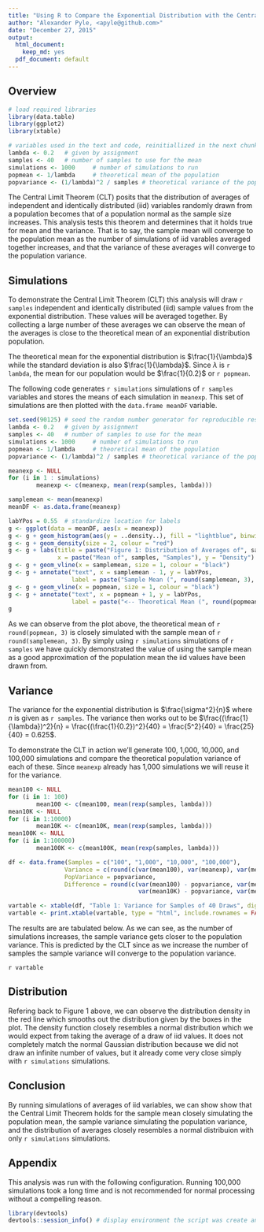 ```yaml
---
title: "Using R to Compare the Exponential Distribution with the Central Limit Theorem"
author: "Alexander Pyle, <apyle@github.com>"
date: "December 27, 2015"
output:
  html_document:
    keep_md: yes
  pdf_document: default
---
```


## Overview

```r

# load required libraries
library(data.table)
library(ggplot2)
library(xtable)

# variables used in the text and code, reinitiallized in the next chunk. Set here for use in text
lambda <- 0.2   # given by assignment
samples <- 40   # number of samples to use for the mean
simulations <- 1000     # number of simulations to run
popmean <- 1/lambda     # theoretical mean of the population
popvariance <- (1/lambda)^2 / samples # theoretical variance of the population

```

The Central Limit Theorem (CLT) posits that the distribution of averages of 
independent and identically distributed (iid) variables randomly drawn from a 
population becomes that of a population normal as the sample size increases. This 
analysis tests this theorem and determines that it holds true for mean and the 
variance. That is to say, the sample mean will converge to the population mean 
as the number of simulations of iid varables averaged together increases, and 
that the variance of these averages will converge to the population variance.

## Simulations

To demonstrate the Central Limit Theorem (CLT) this analysis will draw `r samples` 
independent and identically distributed (iid) sample values from the exponential 
distribution. These values will be averaged together. By collecting a large 
number of these averages we can observe the mean of the averages is close to the
theoretical mean of an exponential distribution population.

The theoretical mean for the exponential distribution is $\frac{1}{\lambda}$ 
while the standard deviation is also $\frac{1}{\lambda}$. Since $\lambda$ is 
`r lambda`, the mean for our population would be $\frac{1}{0.2}$ or `r popmean`. 

The following code generates `r simulations` simulations of `r samples` variables 
and stores the means of each simulation in `meanexp`. This set of simulations are 
then plotted with the `data.frame meanDF` variable.

```r

set.seed(90125) # seed the random number generator for reproducible results
lambda <- 0.2   # given by assignment
samples <- 40   # number of samples to use for the mean
simulations <- 1000     # number of simulations to run
popmean <- 1/lambda     # theoretical mean of the population
popvariance <- (1/lambda)^2 / samples # theoretical variance of the population

meanexp <- NULL
for (i in 1 : simulations) 
        meanexp <- c(meanexp, mean(rexp(samples, lambda)))

samplemean <- mean(meanexp)
meanDF <- as.data.frame(meanexp)
```

```r
labYPos = 0.55  # standardize location for labels
g <- ggplot(data = meanDF, aes(x = meanexp)) 
g <- g + geom_histogram(aes(y = ..density..), fill = "lightblue", binwidth = 0.2, colour = "black")
g <- g + geom_density(size = 2, colour = "red")
g <- g + labs(title = paste("Figure 1: Distribution of Averages of", samples, "Samples"), 
              x = paste("Mean of", samples, "Samples"), y = "Density")
g <- g + geom_vline(x = samplemean, size = 1, colour = "black")
g <- g + annotate("text", x = samplemean - 1, y = labYPos, 
                  label = paste("Sample Mean (", round(samplemean, 3), ") -->", sep = ""))
g <- g + geom_vline(x = popmean, size = 1, colour = "black")
g <- g + annotate("text", x = popmean + 1, y = labYPos, 
                  label = paste("<-- Theoretical Mean (", round(popmean, 3), ")", sep = ""))
g
```

As we can observe from the plot above, the theoretical mean of `r round(popmean, 3)` 
is closely simulated with the sample mean of `r round(samplemean, 3)`. By simply 
using `r simulations` simulations of `r samples` we have quickly demonstrated the 
value of using the sample mean as a good approximation of the population mean the 
iid values have been drawn from.

## Variance

The variance for the exponential distribution is $\frac{\sigma^2}{n}$ where $n$ 
is given as `r samples`. The variance then works out to be 
$\frac{(\frac{1}{\lambda})^2}{n} = \frac{(\frac{1}{0.2})^2}{40} = \frac{5^2}{40} = \frac{25}{40} = 0.625$.

To demonstrate the CLT in action we'll generate 100, 1,000, 10,000, and 100,000 
simulations and compare the theoretical population variance of each of these. 
Since `meanexp` already has 1,000 simulations we will reuse it for the variance.

```r

mean100 <- NULL
for (i in 1: 100) 
        mean100 <- c(mean100, mean(rexp(samples, lambda)))
mean10K <- NULL
for (i in 1:10000) 
        mean10K <- c(mean10K, mean(rexp(samples, lambda)))
mean100K <- NULL
for (i in 1:100000) 
        mean100K <- c(mean100K, mean(rexp(samples, lambda)))

df <- data.frame(Samples = c("100", "1,000", "10,000", "100,000"),
                Variance = c(round(c(var(mean100), var(meanexp), var(mean10K), var(mean100K)),4)), 
                PopVariance = popvariance,
                Difference = round(c(var(mean100) - popvariance, var(meanexp) - popvariance, 
                                     var(mean10K) - popvariance, var(mean100K) - popvariance),3))

vartable <- xtable(df, "Table 1: Variance for Samples of 40 Draws", digits = 3)
vartable <- print.xtable(vartable, type = "html", include.rownames = FALSE, print.results = FALSE)
```

The results are are tabulated below. As we can see, as the number of simulations 
increases, the sample variance gets closer to the population variance. This is 
predicted by the CLT since as we increase the number of samples the sample variance 
will converge to the population variance.

`r vartable`

## Distribution

Refering back to Figure 1 above, we can observe the distribution density in the 
red line which smooths out the distribution given by the boxes in the plot. The 
density function closely resembles a normal distribution which we would expect 
from taking the average of a draw of iid values. It does not completely match the 
normal Gaussian distribution because we did not draw an infinite number of values, 
but it already come very close simply with `r simulations` simulations. 

## Conclusion

By running simulations of averages of iid variables, we can show show that the 
Central Limit Theorem holds for the sample mean closely simulating the population 
mean, the sample variance simulating the population variance, and the distribution 
of averages closely resembles a normal distribuion with only `r simulations` 
simulations.

## Appendix

This analysis was run with the following configuration. Running 100,000 simulations 
took a long time and is not recommended for normal processing without a compelling 
reason.

```r
library(devtools)
devtools::session_info() # display environment the script was create and run in.

```

